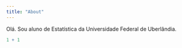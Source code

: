 ```yaml
---
title: "About"
---
```


Olá. Sou aluno de Estatística da Universidade Federal de Uberlândia.


```r
1 + 1
```

